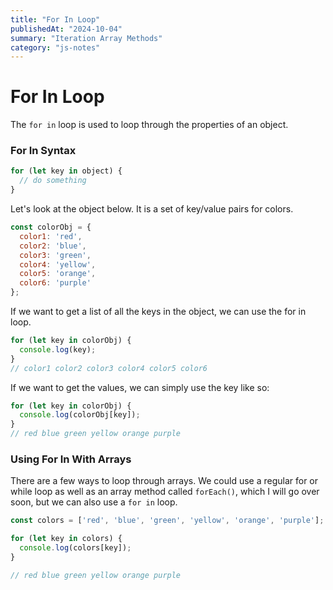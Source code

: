 ```yaml
---
title: "For In Loop"
publishedAt: "2024-10-04"
summary: "Iteration Array Methods"
category: "js-notes"
---
```

# For In Loop

The `for in` loop is used to loop through the properties of an object.

### For In Syntax

```JavaScript
for (let key in object) {
  // do something
}
```

Let's look at the object below. It is a set of key/value pairs for colors.

```JavaScript
const colorObj = {
  color1: 'red',
  color2: 'blue',
  color3: 'green',
  color4: 'yellow',
  color5: 'orange',
  color6: 'purple'
};
```

If we want to get a list of all the keys in the object, we can use the for in loop.

```JavaScript
for (let key in colorObj) {
  console.log(key);
}
// color1 color2 color3 color4 color5 color6
```

If we want to get the values, we can simply use the key like so:

```JavaScript
for (let key in colorObj) {
  console.log(colorObj[key]);
}
// red blue green yellow orange purple
```

### Using For In With Arrays

There are a few ways to loop through arrays. We could use a regular for or while loop as well as an array method called `forEach()`, which I will go over soon, but we can also use a `for in` loop.

```JavaScript
const colors = ['red', 'blue', 'green', 'yellow', 'orange', 'purple'];

for (let key in colors) {
  console.log(colors[key]);
}

// red blue green yellow orange purple
```
